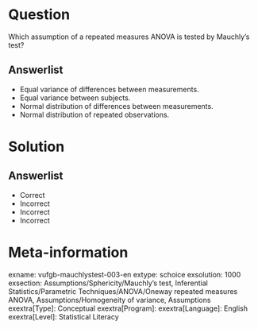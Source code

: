 Question
========

Which assumption of a repeated measures ANOVA is tested by Mauchly's test?

  
Answerlist
----------
* Equal variance of differences between measurements.
* Equal variance between subjects.
* Normal distribution of differences between measurements.
* Normal distribution of repeated observations.

Solution
========

Answerlist
----------
* Correct
* Incorrect
* Incorrect
* Incorrect

Meta-information
================
exname: vufgb-mauchlystest-003-en
extype: schoice
exsolution: 1000
exsection: Assumptions/Sphericity/Mauchly's test, Inferential Statistics/Parametric Techniques/ANOVA/Oneway repeated measures ANOVA, Assumptions/Homogeneity of variance, Assumptions
exextra[Type]: Conceptual
exextra[Program]: 
exextra[Language]: English
exextra[Level]: Statistical Literacy
